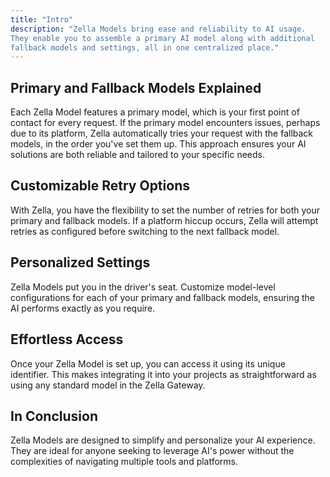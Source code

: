 ```yaml
---
title: "Intro"
description: "Zella Models bring ease and reliability to AI usage.
They enable you to assemble a primary AI model along with additional
fallback models and settings, all in one centralized place."
---
```



## Primary and Fallback Models Explained
Each Zella Model features a primary model, which is your first point of contact for every request.
If the primary model encounters issues, perhaps due to its platform, Zella automatically tries your
request with the fallback models, in the order you've set them up. This approach ensures your AI
solutions are both reliable and tailored to your specific needs.

## Customizable Retry Options
With Zella, you have the flexibility to set the number of retries for both your primary and fallback models.
If a platform hiccup occurs, Zella will attempt retries as configured before switching to the next
fallback model.

## Personalized Settings
Zella Models put you in the driver's seat. Customize model-level configurations for each of your
primary and fallback models, ensuring the AI performs exactly as you require.

## Effortless Access
Once your Zella Model is set up, you can access it using its unique identifier. This makes integrating
it into your projects as straightforward as using any standard model in the Zella Gateway.

## In Conclusion
Zella Models are designed to simplify and personalize your AI experience. They are ideal for anyone
seeking to leverage AI's power without the complexities of navigating multiple tools and platforms.
